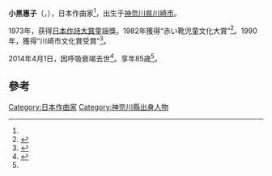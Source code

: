 '''小黑惠子'''（{{lang-ja|小黒 恵子}}，{{bd|1928年|6月15日|2014年|4月1日|catIdx=Okuro}}），日本作曲家<ref name="main0404" />，出生于[[神奈川県|神奈川県]][[川崎市|川崎市]]。

1973年，获得[[日本作詩大賞|日本作詩大賞]]童謡獎。1982年獲得“赤い靴児童文化大賞”<ref name="toky0404">{{Cite news|author=山本哲正|title=自然を愛する心、子どもに伝える 故小黒恵子さんの功績しのぶ|url=http://www.tokyo-np.co.jp/article/kanagawa/20140404/CK2014040402000126.html|date=2014-04-04|newspaper=東京新聞|publisher=中日新聞社|accessdate=2014-04-05|deadurl=yes|archiveurl=https://web.archive.org/web/20140407095701/http://www.tokyo-np.co.jp/article/kanagawa/20140404/CK2014040402000126.html|archivedate=2014-04-07}}</ref>。1990年，獲得“川崎市文化賞受賞”<ref>{{Cite news |title=小黒恵子さん=詩人、童謡作家 |url=http://www.yomiuri.co.jp/obit/20140404-OYT1T50030.html |date=2014-04-04 |newspaper=YOMIURI ONLINE |publisher=読売新聞社 |accessdate=2014-04-05 |archive-date=2014-04-07 |archive-url=https://web.archive.org/web/20140407093553/http://www.yomiuri.co.jp/obit/20140404-OYT1T50030.html |dead-url=no }}</ref>。

2014年4月1日，因呼吸衰竭去世<ref name="main0404">{{Cite news |title=訃報:小黒恵子さん85歳=詩人、童謡作家 |url=http://mainichi.jp/select/news/20140404k0000m060062000c.html |date=2014-04-03 |newspaper=毎日新聞 |publisher=毎日新聞社 |accessdate=2014-04-05 |deadurl=yes |archiveurl=https://web.archive.org/web/20140405061706/http://mainichi.jp/select/news/20140404k0000m060062000c.html |archivedate=2014-04-05 }}</ref>。享年85歳<ref name="main0404" />。

== 參考 ==
{{Reflist}}

{{DEFAULTSORT:Okuro Keio}}
[[Category:日本作曲家|Category:日本作曲家]]
[[Category:神奈川縣出身人物|Category:神奈川縣出身人物]]